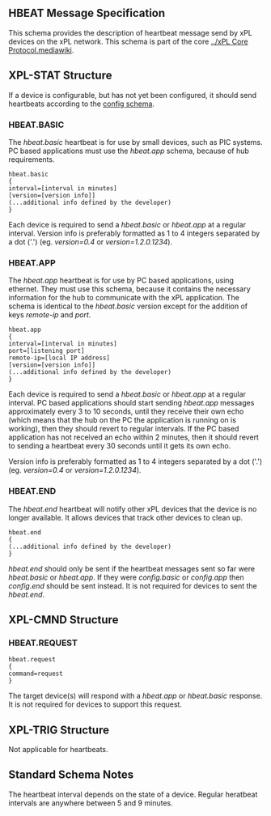 == HBEAT Message Specification ==

This schema provides the description of heartbeat message send by xPL devices on the xPL network. This schema is part of the core [[XPL Specification Document|../xPL Core Protocol.mediawiki]].

== XPL-STAT Structure ==
If a device is configurable, but has not yet been configured, it should send heartbeats according to the [[Schema_-_CONFIG|config schema]].
=== HBEAT.BASIC ===
The ''hbeat.basic'' heartbeat is for use by small devices, such as PIC systems. PC based applications must use the ''hbeat.app'' schema, because of hub requirements.

 hbeat.basic
 {
 interval=[interval in minutes]
 [version=[version info]]
 (...additional info defined by the developer)
 }
Each device is required to send a ''hbeat.basic'' or ''hbeat.app'' at a regular interval. Version info is preferably formatted as 1 to 4 integers separated by a dot ('.') (eg. ''version=0.4'' or ''version=1.2.0.1234'').

=== HBEAT.APP ===

The ''hbeat.app'' heartbeat is for use by PC based applications, using ethernet. They must use this schema, because it contains the necessary information for the hub to communicate with the xPL application.
The schema is identical to the ''hbeat.basic'' version except for the addition of keys ''remote-ip'' and ''port''.

 hbeat.app
 {
 interval=[interval in minutes]
 port=[listening port]
 remote-ip=[local IP address]
 [version=[version info]]
 (...additional info defined by the developer)
 }
Each device is required to send a ''hbeat.basic'' or ''hbeat.app'' at a regular interval.
PC based applications should start sending ''hbeat.app'' messages approximately every 3 to 10 seconds, until they receive their own echo (which means that the hub on the PC the application is running on is working), then they should revert to regular intervals.
If the PC based application has not received an echo within 2 minutes, then it should revert to sending a heartbeat every 30 seconds until it gets its own echo.

Version info is preferably formatted as 1 to 4 integers separated by a dot ('.') (eg. ''version=0.4'' or ''version=1.2.0.1234'').

=== HBEAT.END ===

The ''hbeat.end'' heartbeat will notify other xPL devices that the device is no longer available. It allows devices that track other devices to clean up.

 hbeat.end
 {
 (...additional info defined by the developer)
 }
''hbeat.end'' should only be sent if the heartbeat messages sent so far were ''hbeat.basic'' or ''hbeat.app''. If they were ''config.basic'' or ''config.app'' then ''config.end'' should be sent instead.
It is not required for devices to sent the ''hbeat.end''.

== XPL-CMND Structure ==

=== HBEAT.REQUEST ===

 hbeat.request
 {
 command=request
 }

The target device(s) will respond with a ''hbeat.app'' or ''hbeat.basic'' response. It is not required for devices to support this request. 

== XPL-TRIG Structure ==
Not applicable for heartbeats.

== Standard Schema Notes ==
The heartbeat interval depends on the state of a device. Regular heratbeat intervals are anywhere between 5 and 9 minutes.
